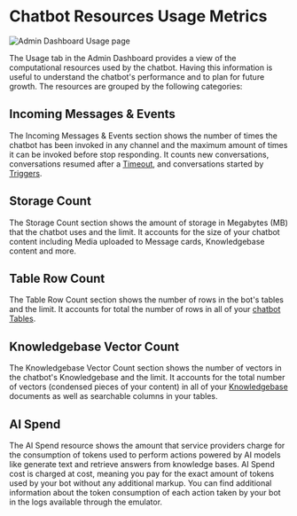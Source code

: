 # Chatbot Resources Usage Metrics

![Admin Dashboard Usage page](/docs/content/admin-usage-metrics.png)

The Usage tab in the Admin Dashboard provides a view of the computational resources used by the chatbot. Having this information is useful to understand the chatbot's performance and to plan for future growth. The resources are grouped by the following categories:

## Incoming Messages & Events

The Incoming Messages & Events section shows the number of times the chatbot has been invoked in any channel and the maximum amount of times it can be invoked before stop responding. It counts new conversations, conversations resumed after a [Timeout](../studio/chatbot-settings/#inactivity-timeout-minutes), and conversations started by [Triggers](../toolbox/events-triggers).

## Storage Count

The Storage Count section shows the amount of storage in Megabytes (MB) that the chatbot uses and the limit. It accounts for the size of your chatbot content including Media uploaded to Message cards, Knowledgebase content and more.

## Table Row Count

The Table Row Count section shows the number of rows in the bot's tables and the limit. It accounts for total the number of rows in all of your [chatbot Tables](../studio/tables).

## Knowledgebase Vector Count

The Knowledgebase Vector Count section shows the number of vectors in the chatbot's Knowledgebase and the limit. It accounts for the total number of vectors (condensed pieces of your content) in all of your [Knowledgebase](../studio/knowledge-base) documents as well as searchable columns in your tables.

## AI Spend

The AI Spend resource shows the amount that service providers charge for the consumption of tokens used to perform actions powered by AI models like generate text and retrieve answers from knowledge bases. AI Spend cost is charged at cost, meaning you pay for the exact amount of tokens used by your bot without any additional markup. You can find additional information about the token consumption of each action taken by your bot in the logs available through the emulator.

